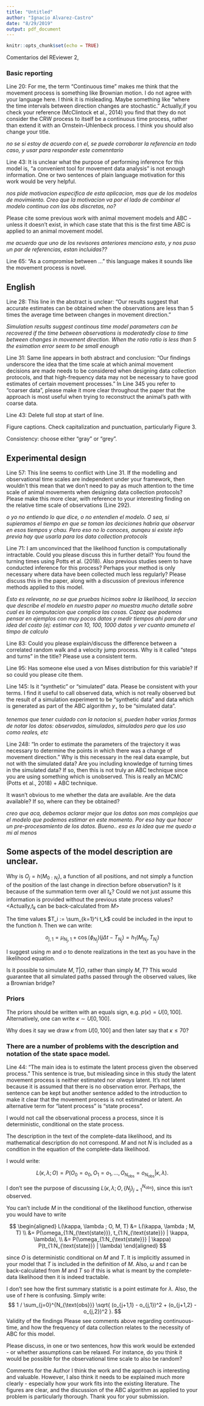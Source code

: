 ```yaml
---
title: "Untitled"
author: "Ignacio Alvarez-Castro"
date: "8/29/2019"
output: pdf_document
---
```


```r
knitr::opts_chunk$set(echo = TRUE)
```

Comentarios del REviewer 2, 

### Basic reporting
Line 20: For me, the term "Continuous time" makes me think that the movement process is something like Brownian motion. I do not agree with your language here. I think it is misleading. Maybe something like "where the time intervals between direction changes are stochastic." Actually,if you check your reference (McClintock et al., 2014) you find that they do not consider the CRW process to itself be a continuous time process, rather than extend it with an Ornstein-Uhlenbeck process. I think you should also change your title.

*no se si estoy de acuerdo con el, se puede corroborar la referencia en todo caso, y usar para responder este comenntario*

Line 43: It is unclear what the purpose of performing inference for this model is, “a convenient tool for movement data analysis” is not enough information. One or two sentences of plain language motivation for this work would be very helpful.

*nos pide motivacion especifica de esta aplicacion, mas que de los modelos de movimiento. Creo que la motivacion va por el lado de combinar el modelo continuo con las obs discretas, no?*

Please cite some previous work with animal movement models and ABC - unless it doesn't exist, in which case state that this is the first time ABC is applied to an animal movement model.

*me acuerdo que uno de los revisores anteriores menciono esto, y nos puso un par de referencias, estan incluidas??*

Line 65: "As a compromise between ... " this language makes it sounds like the movement process is novel.



## English

Line 28: This line in the abstract is unclear: "Our results suggest that accurate estimates can be obtained when the observations are less than 5 times the average time between changes in movement direction."

*Simulation results suggest continous time model parameters can be recovered  if the time between observations is moderatedly close to time between changes in movement direction. When the ratio ratio is less than 5 the esimation error seem to be small enough*


Line 31: Same line appears in both abstract and conclusion: "Our findings underscore the idea that the time scale at which animal movement decisions are made needs to be considered when designing data collection protocols, and that high-frequency data may not be necessary to have good estimates of certain movement processes." In Line 345 you refer to "coarser data", please make it more clear throughout the paper that the approach is most useful when trying to reconstruct the animal's path with coarse data.

Line 43: Delete full stop at start of line.

Figure captions. Check capitalization and punctuation, particularly Figure 3.

Consistency: choose either "gray" or "grey".

## Experimental design
Line 57: This line seems to conflict with Line 31. If the modelling and observational time scales are independent under your framework, then wouldn't this mean that we don't need to pay as much attention to the time scale of animal movements when designing data collection protocols? Please make this more clear, with reference to your interesting finding on the relative time scale of observations (Line 292).

*o yo no entiendo lo que dice, o no entendien el modelo. O sea, si supieramos el tiempo en que se toman las deciciones habria que observar en esos tiempos y chau. Pero eso no lo conoces, aunqeu si existe info previa hay que usarla para los data collection protocols*

Line 71: I am unconvinced that the likelihood function is computationally intractable. Could you please discuss this in further detail? You found the turning times using Potts et al. (2018). Also previous studies seem to have conducted inference for this process? Perhaps your method is only necessary where data have been collected much less regularly? Please discuss this in the paper, along with a discussion of previous inference methods applied to this model.

*Esto es relevante, no se que pruebas hicimos sobre la likelihood, la seccion que describe el modelo en nuestro paper no muestra mucho detalle sobre cual es la computacion que complica las cosas. Capaz que podemos pensar en ejemplos con muy pocos datos y medir tiempos ahi para dar una idea del costo (ej: estimar con 10, 100, 1000 datos y ver cuanto amuneta el timpo de calculo*

Line 83: Could you please explain/discuss the difference between a correlated random walk and a velocity jump process. Why is it called "steps and turns" in the title? Please use a consistent term.

Line 95: Has someone else used a von Mises distribution for this variable? If so could you please cite them.

Line 145: Is it "synthetic" or "simulated" data. Please be consistent with your terms. I find it useful to call observed data, which is not really observed but the result of a simulation experiment to be "synthetic data" and data which is generated as part of the ABC algorithm $y_{\star}$ to be "simulated data".

*tenemos que tener cuidado con la notacion si, pueden haber varias formas de notar los datos: observados, simulados, simulados pero que los uso como reales, etc*

Line 248: "In order to estimate the parameters of the trajectory it was necessary to determine the points in which there was a change of movement direction. " Why is this necessary in the real data example, but not with the simulated data? Are you including knowledge of turning times in the simulated data? If so, then this is not truly an ABC technique since you are using something which is unobserved. This is really an MCMC (Potts et al., 2018) + ABC technique.

It wasn't obvious to me whether the data are available. Are the data available? If so, where can they be obtained?

*creo que aca, debemos aclarar mejor que los datos son mas complejos que el modelo que podemos estimar en este momento. Por eso hay que hacer un pre-procesamiento de los datos. Bueno.. esa es la idea que me quedo a mi al menos*


## Some aspects of the model description are unclear.

Why is $O_j = h(M_{0:N_j})$, a function of all positions, and not simply a function of the position of the last change in direction before observation? Is it because of the summation term over all $t_k$? Could we not just assume this information is provided without the previous state process values? <Actually,$t_k$ can be back-calculated from $M$>

The time values $T_i := \sum_{k=1}^i t_k$ could be included in the input to the function $h$. Then we can write:

$$
o_{j,1} = \mu_{N_j, 1} + \cos(\phi_{N_j}) \left( j \Delta t - T_{N_j} \right) = h_1(M_{N_j}, T_{N_j})
$$

I suggest using $m$ and $o$ to denote realizations in the text as you have in the likelihood equation.

Is it possible to simulate $M, T | O$, rather than simply $M, T$? This would guarantee that all simulated paths passed through the observed values, like a Brownian bridge?

### Priors

The priors should be written with an equals sign, e.g. $p(\kappa) = U[0,100]$. Alternatively, one can write $\kappa \sim U[0,100]$.

Why does it say we draw $\kappa$ from $U[0,100]$ and then later say that $\kappa \leq 70$?

### There are a number of problems with the description and notation of the state space model.

Line 44: “The main idea is to estimate the latent process given the observed process.” This sentence is true, but misleading since in this study the latent movement process is neither estimated nor *always* latent. It’s not latent because it is assumed that there is no observation error. Perhaps, the sentence can be kept but another sentence added to the introduction to make it clear that the movement process is not estimated or latent. An alternative term for “latent process” is “state process”.

I would not call the observational process a process, since it is deterministic, conditional on the state process.

The description in the text of the complete-data likelihood, and its mathematical description do not correspond. $M$ and not $N$ is included as a condition in the equation of the complete-data likelihood.

I would write:

$$
L(\kappa, \lambda ; O) = P(O_0 = o_0, O_1 = o_1, \dots, O_{N_{\text{obs}}} = o_{N_{\text{obs}}} | \kappa, \lambda).
$$

I don't see the purpose of discussing $L(\kappa, \lambda ; O, \{ N_j \}_{j=1}^{N_{\text{obs}}})$, since this isn't observed.

You can't include $M$ in the conditional of the likelihood function, otherwise you would have to write

$$
\begin{aligned}
L(\kappa, \lambda ; O, M, T) &= L(\kappa, \lambda ; M, T) \\
&= P(\omega_{1:N_{\text{state}}}, t_{1:N_{\text{state}}} | \kappa, \lambda), \\
&= P(\omega_{1:N_{\text{state}}} | \kappa) P(t_{1:N_{\text{state}}} | \lambda)
\end{aligned}
$$


since $O$ is deterministic conditional on $M$ and $T$. It is implicitly assumed in your model that $T$ is included in the definition of $M$. Also, $\omega$ and $t$ can be back-calculated from $M$ and $T$ so if this is what is meant by the complete-data likelihood then it is indeed tractable.

I don't see how the first summary statistic is a point estimate for $\lambda$. Also, the use of $t$ here is confusing. Simply write:
$$
1 / \sum_{j=0}^{N_{\text{obs}}} \sqrt{ (o_{j+1,1} - o_{j,1})^2 + (o_{j+1,2} - o_{j,2})^2 }.
$$
Validity of the findings
Please see comments above regarding continuous-time, and how the frequency of data collection relates to the necessity of ABC for this model.

Please discuss, in one or two sentences, how this work would be extended - or whether assumptions can be relaxed. For instance, do you think it would be possible for the observational time scale to also be random?


Comments for the Author
I think the work and the approach is interesting and valuable. However, I also think it needs to be explained much more clearly - especially how your work fits into the existing literature. The figures are clear, and the discussion of the ABC algorithm as applied to your problem is particularly thorough. Thank you for your submission.
